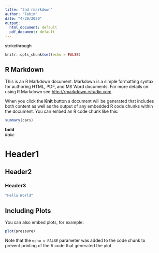 ```yaml
---
title: "2nd rmarkdown"
author: "Fahim"
date: "4/30/2020"
output:
  html_document: default
  pdf_document: default
---
```


~~strikethrough~~

```r
knitr::opts_chunk$set(echo = FALSE)
```

## R Markdown

This is an R Markdown document. Markdown is a simple formatting syntax for authoring HTML, PDF, and MS Word documents. For more details on using R Markdown see <http://rmarkdown.rstudio.com>.

When you click the **Knit** button a document will be generated that includes both content as well as the output of any embedded R code chunks within the document. You can embed an R code chunk like this:

```r
summary(cars)
```

**bold**  
*italic*  
 
# Header1   
## Header2  
### Header3  
```r
"Hello World"
```


## Including Plots

You can also embed plots, for example:

```r
plot(pressure)
```

Note that the `echo = FALSE` parameter was added to the code chunk to prevent printing of the R code that generated the plot.
